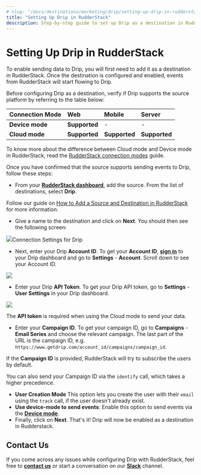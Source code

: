 ```yaml
---
# slug: "/docs/destinations/marketing/drip/setting-up-drip-in-rudderstack"
title: "Setting Up Drip in RudderStack"
description: Step-by-step guide to set up Drip as a destination in RudderStack.
---
```


# Setting Up Drip in RudderStack

To enable sending data to Drip, you will first need to add it as a destination in RudderStack. Once the destination is configured and enabled, events from RudderStack will start flowing to Drip.

Before configuring Drip as a destination, verify if Drip supports the source platform by referring to the table below:

| **Connection Mode** | **Web**       | **Mobile**    | **Server**    |
| :------------------ | :------------ | :------------ | :------------ |
| **Device mode**     | **Supported** | -             | -             |
| **Cloud** **mode**  | **Supported** | **Supported** | **Supported** |

<div class="infoBlock">

To know more about the difference between Cloud mode and Device mode in RudderStack, read the <a href="../../get-started/rudderstack-connection-modes">RudderStack connection modes</a> guide.

</div>

Once you have confirmed that the source supports sending events to Drip, follow these steps:

- From your [**RudderStack dashboard**](https://app.rudderstack.com/), add the source. From the list of destinations, select **Drip**.

<div class="infoBlock">

Follow our guide on <a href="../../connections/adding-source-and-destination-rudderstack">How to Add a Source and Destination in RudderStack</a> for more information.

</div>

- Give a name to the destination and click on **Next**. You should then see the following screen:

<img src="../../../../images/assets/3 (27).png" /><span class="imageTitle">Connection Settings for Drip</span>

- Next, enter your Drip **Account ID**. To get your **Account ID**, [**sign in**](https://login.getdrip.com/login/email) to your Drip dashboard and go to **Settings** - **Account**. Scroll down to see your Account ID.

<img src="https://user-images.githubusercontent.com/59817155/128679489-3cce8c00-3203-4ec6-ac7b-ae883fcd4e69.png" />

- Enter your Drip **API Token**. To get your Drip API token, go to **Settings** - **User Settings** in your Drip dashboard.

<img src="https://user-images.githubusercontent.com/59817155/128698438-9e37b1ca-eb3b-4217-9deb-53a47ded5119.png" />

<div class="infoBlock">

The <strong>API token</strong> is required when using the Cloud mode to send your data.

</div>

- Enter your **Campaign ID**. To get your campaign ID, go to **Campaigns** - **Email Series** and choose the relevant campaign. The last part of the URL is the campaign ID, e.g. `https://www.getdrip.com/account_id/campaigns/campaign_id`.

<div class="infoBlock">

If the <strong>Campaign ID</strong> is provided, RudderStack will try to subscribe the users by default.

</div>

<div class="successBlock">

  You can also send your Campaign ID via the <code class="inline-code">identify</code> call, which takes a
  higher precedence.
</div>

- **User Creation Mode** This option lets you create the user with their `email` using the `track` call, if the user doesn't already exist.
- **Use device-mode to send events**: Enable this option to send events via the [**Device mode**](../../../connections/rudderstack-connection-modes.md).
- Finally, click on **Next**. That's it! Drip will now be enabled as a destination in Rudderstack.

## Contact Us

If you come across any issues while configuring Drip with RudderStack, feel free to [**contact us**](mailto:%20docs@rudderstack.com) or start a conversation on our [**Slack**](https://rudderstack.com/join-rudderstack-slack-community) channel.
